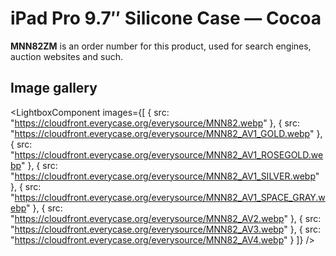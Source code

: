 
# iPad Pro 9.7″ Silicone Case — Cocoa

<Callout type='info' emoji='👉🏻'>**MNN82ZM** is an order number for this product, used for search engines, auction websites and such.</Callout>

## Image gallery

<LightboxComponent
    images={[
      {
        src: "https://cloudfront.everycase.org/everysource/MNN82.webp"
      },
      {
        src: "https://cloudfront.everycase.org/everysource/MNN82_AV1_GOLD.webp"
      },
      {
        src: "https://cloudfront.everycase.org/everysource/MNN82_AV1_ROSEGOLD.webp"
      },
      {
        src: "https://cloudfront.everycase.org/everysource/MNN82_AV1_SILVER.webp"
      },
      {
        src: "https://cloudfront.everycase.org/everysource/MNN82_AV1_SPACE_GRAY.webp"
      },
      {
        src: "https://cloudfront.everycase.org/everysource/MNN82_AV2.webp"
      },
      {
        src: "https://cloudfront.everycase.org/everysource/MNN82_AV3.webp"
      },
      {
        src: "https://cloudfront.everycase.org/everysource/MNN82_AV4.webp"
      }
    ]}
  />
